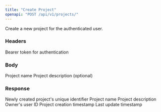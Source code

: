 ```yaml
---
title: "Create Project"
openapi: "POST /api/v1/projects/"
---
```


Create a new project for the authenticated user.

### Headers

<ParamField header="Authorization" type="string" required>
  Bearer token for authentication
</ParamField>

### Body

<ParamField body="name" type="string" required>
  Project name
</ParamField>

<ParamField body="description" type="string">
  Project description (optional)
</ParamField>

### Response

<ResponseField name="id" type="string">
  Newly created project's unique identifier
</ResponseField>

<ResponseField name="name" type="string">
  Project name
</ResponseField>

<ResponseField name="description" type="string">
  Project description
</ResponseField>

<ResponseField name="user_id" type="string">
  Owner's user ID
</ResponseField>

<ResponseField name="created_at" type="string">
  Project creation timestamp
</ResponseField>

<ResponseField name="updated_at" type="string">
  Last update timestamp
</ResponseField>
